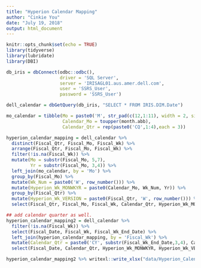 ```yaml
---
title: "Hyperion Calendar Mapping"
author: "Cinkie You"
date: "July 19, 2018"
output: html_document
---
```


```r
knitr::opts_chunk$set(echo = TRUE)
library(tidyverse)
library(lubridate)
library(DBI)

db_iris = dbConnect(odbc::odbc(),
                    driver = 'SQL Server',
                    server = 'IRISAGL01.aus.amer.dell.com',
                    user = 'SSRS_User',
                    password = 'SSRS_User')

```

```r

dell_calendar = dbGetQuery(db_iris, "SELECT * FROM IRIS.DIM.Date")

mo_calendar = tibble(Mo = paste0('M', str_pad(c(12,1:11), width = 2, side = 'left', pad = 0)), 
                     Calendar_Mo = toupper(month.abb),
                     Calendar_Qtr = rep(paste0('CQ',1:4),each = 3))

hyperion_calendar_mapping = dell_calendar %>% 
  distinct(Fiscal_Qtr, Fiscal_Mo, Fiscal_Wk) %>% 
  arrange(Fiscal_Qtr, Fiscal_Mo, Fiscal_Wk) %>% 
  filter(!is.na(Fiscal_Wk)) %>% 
  mutate(Mo = substr(Fiscal_Mo, 5,7),
         Yr = substr(Fiscal_Mo, 3,4)) %>% 
  left_join(mo_calendar, by = 'Mo') %>%  
  group_by(Fiscal_Mo) %>% 
  mutate(Wk_Num = paste0('W', row_number())) %>% 
  mutate(Hyperion_Wk_MONWKYR = paste0(Calendar_Mo, Wk_Num, Yr)) %>% 
  group_by(Fiscal_Qtr) %>% 
  mutate(Hyperion_Wk_VERSION = paste0(Fiscal_Qtr, 'W', row_number())) %>% 
  select(Fiscal_Qtr, Fiscal_Mo, Fiscal_Wk, Calendar_Qtr, Hyperion_Wk_MONWKYR, Hyperion_Wk_VERSION)

## add calendar quarter as well.
hyperion_calendar_mapping2 = dell_calendar %>% 
  filter(!is.na(Fiscal_Wk)) %>% 
  select(Fiscal_Date, Fiscal_Wk, Fiscal_Wk_End_Date) %>% 
  left_join(hyperion_calendar_mapping, by = 'Fiscal_Wk') %>% 
  mutate(Calendar_Qtr = paste0('CY', substr(Fiscal_Wk_End_Date,3,4), Calendar_Qtr)) %>% 
  select(Fiscal_Date, Calendar_Qtr, Hyperion_Wk_MONWKYR, Hyperion_Wk_VERSION)

hyperion_calendar_mapping2 %>% writexl::write_xlsx("data/Hyperion_Calendar_Mapping.xlsx")


```

